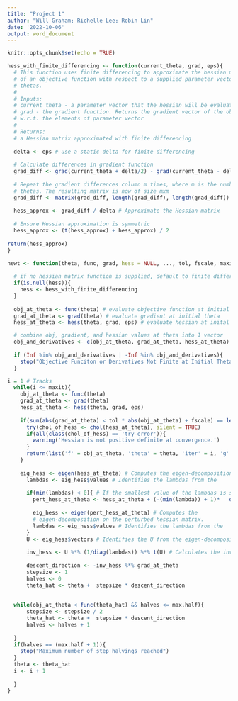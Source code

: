 ```yaml
---
title: "Project 1"
author: "Will Graham; Richelle Lee; Robin Lin"
date: '2022-10-06'
output: word_document
---
```


```r
knitr::opts_chunk$set(echo = TRUE)
```


```r
hess_with_finite_differencing <- function(current_theta, grad, eps){
  # This function uses finite differencing to approximate the hessian matrix
  # of an objective function with respect to a supplied parameter vector of 
  # thetas. 
  #
  # Inputs:
  # current_theta - a parameter vector that the hessian will be evaluated at
  # grad - the gradient function. Returns the gradient vector of the objective
  # w.r.t. the elements of parameter vector
  # 
  # Returns:
  # a Hessian matrix approximated with finite differencing
  
  delta <- eps # use a static delta for finite differencing
  
  # Calculate differences in gradient function
  grad_diff <- grad(current_theta + delta/2) - grad(current_theta - delta/2)
  
  # Repeat the gradient differences column m times, where m is the number of
  # thetas. The resulting matrix is now of size mxm
  grad_diff <- matrix(grad_diff, length(grad_diff), length(grad_diff))
  
  hess_approx <- grad_diff / delta # Approximate the Hessian matrix
  
  # Ensure Hessian approximation is symmetric
  hess_approx <- (t(hess_approx) + hess_approx) / 2 
  
return(hess_approx)
}

```

```r

newt <- function(theta, func, grad, hess = NULL, ..., tol, fscale, maxit, max.half, eps){
  
  # if no hessian matrix function is supplied, default to finite differencing
  if(is.null(hess)){ 
    hess <- hess_with_finite_differencing
  }
  
  obj_at_theta <- func(theta) # evaluate objective function at initial theta
  grad_at_theta <- grad(theta) # evaluate gradient at initial theta
  hess_at_theta <- hess(theta, grad, eps) # evaluate hessian at inital theta

  # combine obj, gradient, and hessian values at theta into 1 vector
  obj_and_derivatives <- c(obj_at_theta, grad_at_theta, hess_at_theta)
  
  if (Inf %in% obj_and_derivatives | -Inf %in% obj_and_derivatives){
    stop("Objective Funciton or Derivatives Not Finite at Initial Theta")
  }

i = 1 # Tracks 
  while(i <= maxit){
    obj_at_theta <- func(theta)
    grad_at_theta <- grad(theta)
    hess_at_theta <- hess(theta, grad, eps)
    
    if(sum(abs(grad_at_theta) < tol * abs(obj_at_theta) + fscale) == length(theta)){
      try(chol_of_hess <- chol(hess_at_theta), silent = TRUE)
      if(all(class(chol_of_hess) == 'try-error')){
        warning('Hessian is not positive definite at convergence.')
      }
      return(list('f' = obj_at_theta, 'theta' = theta, 'iter' = i, 'g' = grad_at_theta, 'Hi' = inv_hess))
    }
  
    eig_hess <- eigen(hess_at_theta) # Computes the eigen-decomposition on the     # hessian matrix.
      lambdas <- eig_hess$values # Identifies the lambdas from the                # eigen-decomposition.
      
      if(min(lambdas) < 0){ # If the smallest value of the lambdas is smaller       # than zero,
        pert_hess_at_theta <- hess_at_theta + (-(min(lambda)) + 1)*   diag(length(hess_at_theta)) # perturb the hessian matrix.
        
        eig_hess <- eigen(pert_hess_at_theta) # Computes the 
        # eigen-decomposition on the perturbed hessian matrix.
        lambdas <- eig_hess$values # Identifies the lambdas from the                  # eigen-decomposition of the perturbed hessian matrix.
      }  
      U <- eig_hess$vectors # Identifies the U from the eigen-decomposition of       # the hessian matrix or the perturbed hessian matrix
      
      inv_hess <- U %*% (1/diag(lambdas)) %*% t(U) # Calculates the inverse of       # the hessian matrix.
  
      descent_direction <- -inv_hess %*% grad_at_theta
      stepsize <- 1
      halves <- 0
      theta_hat <- theta +  stepsize * descent_direction
      
      
  while(obj_at_theta < func(theta_hat) && halves <= max.half){
      stepsize <- stepsize / 2
      theta_hat <- theta +  stepsize * descent_direction
      halves <- halves + 1
      
  }
  if(halves == (max.half + 1)){
    stop("Maximum number of step halvings reached")
  }
  theta <- theta_hat
  i <- i + 1
  
  }
}

```

